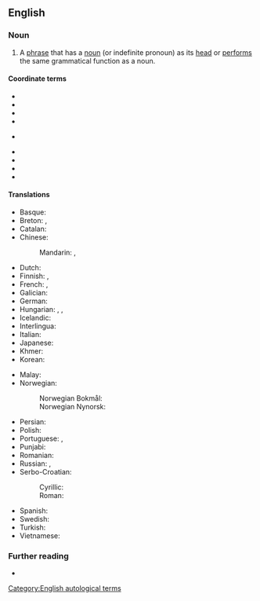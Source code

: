 {{also|noun-phrase}}
==English==

===Noun===
{{examples|
* “Fred” in “Fred fell asleep at the keyboard.”
* “The day Fred . . . keyboard” in “The day Fred fell asleep at the keyboard was very hot, and he had had too much to drink at lunchtime.”
* “banana” (a noun)
* “big bananas” (an [[adjective]] 'big', and a plural [[noun]])
* “a big banana” (an [[article]] 'a', an adjective and a singular noun)
* “this big banana” (a [[determiner]] 'this', an adjective and a singular noun)
* “a very big banana” (an article, an [[adverb]] 'very', defining an adjective, and a singular noun)
* “a very big banana that tastes great” (an article, an adverb defining an adjective, and a singular noun; followed by a [[relative clause]] made up of a [[relative pronoun]] 'that', a [[verb]] 'tastes', and an adjective 'great')
}}
{{en-noun}}

# {{lb|en|grammar}} A [[phrase]] that has a [[noun]] (or indefinite pronoun) as its [[head]] or [[performs]] the same grammatical function as a noun.
#: {{ux|en|The term "restaurant supply service" is a '''noun phrase''', as are "red blood cell" and "happy cat".}}
#: {{ux|en|Many collocations are '''noun phrases'''.}}

====Coordinate terms====
* {{l|en|adjective phrase}}
* {{l|en|adverbial phrase}}
* {{l|en|conjunctional phrase}}
* {{l|en|interjectional phrase}}
* {{l|en|phrasal noun}} {{lb|en|not to be confused}}
* {{l|en|phrasal preposition}}
* {{l|en|phrasal verb}}
* {{l|en|pronominal phrase}}
* {{l|en|verb phrase}}

====Translations====
{{trans-top|phrase that can serve as the subject or the object of a verb}}
* Basque: {{t-check|eu|izen-sintagma}}
* Breton: {{t-check|br|rannfrazenn anv|m}}, {{t-check|br|frazenn anv|m}}
* Catalan: {{t|ca|sintagma nominal|m}}
* Chinese:
*: Mandarin: {{t|cmn|名詞短語|sc=Hani}}, {{t|cmn|名词短语|tr=míngcí duǎnyǔ|sc=Hani}}
* Dutch: {{t|nl|nominale constituent|m}}
* Finnish: {{t+|fi|substantiivilauseke}}, {{t|fi|nominilauseke}}
* French: {{t+|fr|syntagme nominal|m}}, {{t+|fr|groupe nominal|m}}
* Galician: {{t|gl|sintagma nominal|m}}
* German: {{t+|de|Nominalphrase|f}}
* Hungarian: {{t|hu|főnévi csoport}}, {{t|hu|főnévi kifejezés}}, {{t|hu|főnévi szerkezet}}
* Icelandic: {{t|is|nafnliður|m}}
* Interlingua: {{t|ia|phrase substantival}}
* Italian: {{t+|it|locuzione nominale|f}}
* Japanese: {{t|ja|名詞句|tr=めいしく, meishiku|sc=Jpan}}
* Khmer: {{t|km|កន្សោមនាម|sc=Khmr|tr=kɑnsaom niem}}
* Korean: {{t+|ko|명사구}}
{{trans-mid}}
* Malay: {{t-check|ms|frasa nama}}
* Norwegian:
*: Norwegian Bokmål: {{t+|nb|substantivfrase|m}}
*: Norwegian Nynorsk: {{t|nn|substantivfrase|f}}
* Persian: {{t+|fa|گروه اسمی}}
* Polish: {{t|pl|fraza rzeczownikowa|f}}
* Portuguese: {{t+|pt|locução substantiva|f}}, {{t|pt|locução nominal|f}}
* Punjabi: {{t-check|pa|ਨਾਂਵ ਵਾਕੰਸ਼}}
* Romanian: {{t|ro|locuțiune substantivală|f}}
* Russian: {{t|ru|именно́е словосочета́ние|n}}, {{t|ru|субстанти́вное словосочета́ние|n}}
* Serbo-Croatian:
*: Cyrillic: {{t|sh|и̏меничка̄ фра́за|f}}
*: Roman: {{t|sh|ȉmeničkā fráza|f}}
* Spanish: {{t|es|sintagma nominal|m}}
* Swedish: {{t+|sv|nominalfras|c}}
* Turkish: {{t|tr|ad öbeği}}
* Vietnamese: {{t+|vi|cụm danh từ}}
{{trans-bottom}}

===Further reading===
* {{pedia}}

[[Category:English autological terms]]